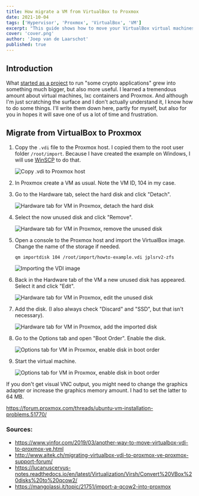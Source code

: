```yaml
---
title: How migrate a VM from VirtualBox to Proxmox
date: 2021-10-04
tags: ['Hypervisor', 'Proxmox', 'VirtualBox', 'VM']
excerpt: "This guide shows how to move your VirtualBox virtual machines to Proxmox."
cover: 'cover.png'
author: 'Joep van de Laarschot'
published: true
---
```


## Introduction

What [started as a project](https://blog.joeplaa.com/building-a-proxmox-cluster/) to run "some crypto applications" grew into something much bigger, but also more useful. I learned a tremendous amount about virtual machines, lxc containers and Proxmox. And although I'm just scratching the surface and I don't actually understand it, I know how to do some things. I'll write them down here, partly for myself, but also for you in hopes it will save one of us a lot of time and frustration.

## Migrate from VirtualBox to Proxmox

1. Copy the `.vdi` file to the Proxmox host. I copied them to the root user folder `/root/import`. Because I have created the example on Windows, I will use [WinSCP](https://winscp.net/eng/index.php) to do that.

    ![Copy .vdi to Proxmox host](copy-vdi-to-proxmox-host.png)

2. In Proxmox create a VM as usual. Note the VM ID, 104 in my case.

3. Go to the Hardware tab, select the hard disk and click "Detach".

    ![Hardware tab for VM in Proxmox, detach the hard disk](proxmox-vm-hardware-detach.png)

4. Select the now unused disk and click "Remove".

    ![Hardware tab for VM in Proxmox, remove the unused disk](proxmox-vm-hardware-remove.png)

5. Open a console to the Proxmox host and import the VirtualBox image. Change the name of the storage if needed.

    ```shell
    qm importdisk 104 /root/import/howto-example.vdi jplsrv2-zfs
    ```

    ![Importing the VDI image](proxmox-import-vdi-image.png)

6. Back in the Hardware tab of the VM a new unused disk has appeared. Select it and click "Edit".

    ![Hardware tab for VM in Proxmox, edit the unused disk](proxmox-vm-hardware-edit.png)

7. Add the disk. (I also always check "Discard" and "SSD", but that isn't necessary).

    ![Hardware tab for VM in Proxmox, add the imported disk](proxmox-vm-hardware-add.png)

8. Go to the Options tab and open "Boot Order". Enable the disk.

    ![Options tab for VM in Proxmox, enable disk in boot order](proxmox-enable-disk-boot-order.png)

9. Start the virtual machine.

    ![Options tab for VM in Proxmox, enable disk in boot order](proxmox-enable-disk-boot-order.png)

<Alert type='warning'>
If you don't get visual VNC output, you might need to change the graphics adapter or increase the graphics memory amount. I had to set the latter to 64 MB.

<https://forum.proxmox.com/threads/ubuntu-vm-installation-problems.51770/>

</Alert>

<Alert type='info'>
    <h3 class='mt-1'>Sources:</h3>

* <https://www.yinfor.com/2019/03/another-way-to-move-virtualbox-vdi-to-proxmox-ve.html>
* <http://www.aitek.ch/migrating-virtualbox-vdi-to-proxmox-ve-proxmox-support-forum/>
* <https://lucanuscervus-notes.readthedocs.io/en/latest/Virtualization/Virsh/Convert%20VBox%20disks%20to%20qcow2/>
* <https://mangolassi.it/topic/21751/import-a-qcow2-into-proxmox>

</Alert>